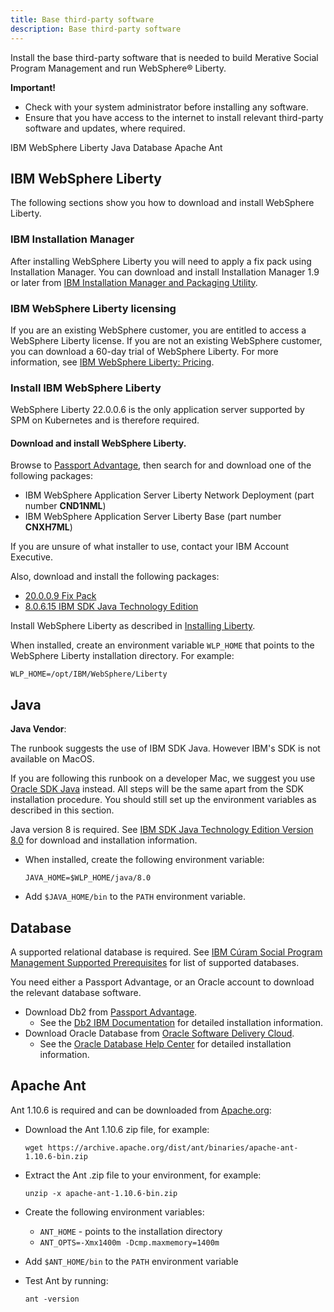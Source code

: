 ```yaml
---
title: Base third-party software
description: Base third-party software
---
```


Install the base third-party software that is needed to build Merative Social Program Management and run WebSphere® Liberty.

<InlineNotification kind="warning">

**Important!**

* Check with your system administrator before installing any software.
* Ensure that you have access to the internet to install relevant third-party software and updates, where required.

</InlineNotification>

<AnchorLinks small>
  <AnchorLink>IBM WebSphere Liberty</AnchorLink>
  <AnchorLink>Java</AnchorLink>
  <AnchorLink>Database</AnchorLink>
  <AnchorLink>Apache Ant</AnchorLink>
</AnchorLinks>

## IBM WebSphere Liberty

The following sections show you how to download and install WebSphere Liberty.

### IBM Installation Manager

After installing WebSphere Liberty you will need to apply a fix pack using Installation Manager. You can download and install Installation Manager
1.9 or later from [IBM Installation Manager and Packaging Utility](https://www.ibm.com/support/pages/installation-manager-and-packaging-utility-download-documents).

### IBM WebSphere Liberty licensing

If you are an existing WebSphere customer, you are entitled to access a WebSphere Liberty license.
If you are not an existing WebSphere customer, you can download a 60-day trial of WebSphere Liberty. For more information, see [IBM WebSphere Liberty: Pricing](https://www.ibm.com/cloud/websphere-liberty/pricing).

### Install IBM WebSphere Liberty

WebSphere Liberty 22.0.0.6 is the only application server supported by SPM on Kubernetes and is therefore required.

#### Download and install WebSphere Liberty.

Browse to [Passport Advantage](https://www.ibm.com/software/passportadvantage/index.html), then search for and download one of the following packages:

* IBM WebSphere Application Server Liberty Network Deployment (part number **CND1NML**)
* IBM WebSphere Application Server Liberty Base (part number **CNXH7ML**)

If you are unsure of what installer to use, contact your IBM Account Executive.

Also, download and install the following packages:

* [20.0.0.9 Fix Pack](https://www.ibm.com/support/pages/node/6324189)
* [8.0.6.15 IBM SDK Java Technology Edition](https://www.ibm.com/support/pages/node/587245#80615)

Install WebSphere Liberty as described in [Installing Liberty](https://www.ibm.com/docs/en/was-liberty/base?topic=SSEQTP_liberty/com.ibm.websphere.wlp.nd.multiplatform.doc/ae/twlp_inst_top.html).

When installed, create an environment variable `WLP_HOME` that points to the WebSphere Liberty installation directory. For example:

```shell
WLP_HOME=/opt/IBM/WebSphere/Liberty
```

## Java

<InlineNotification kind="info">

**Java Vendor**:

The runbook suggests the use of IBM SDK Java. However IBM's SDK is not available on MacOS.

If you are following this runbook on a developer Mac, we suggest you use [Oracle SDK  Java](https://www.oracle.com/java/technologies/javase/javase-jdk8-downloads.html)
instead. All steps will be the same apart from the SDK installation procedure.
You should still set up the environment variables as described in this section.

</InlineNotification>

Java version 8 is required. See
[IBM SDK Java Technology Edition Version 8.0](https://www.ibm.com/support/pages/java-sdk-downloads-version-80)
for download and installation information.

* When installed, create the following environment variable:

  ```
  JAVA_HOME=$WLP_HOME/java/8.0
  ```

* Add `$JAVA_HOME/bin` to the `PATH` environment variable.

## Database

A supported relational database is required. See [IBM Cúram Social Program Management Supported Prerequisites](https://www.ibm.com/support/pages/ibm-c%C3%BAram-social-program-management-supported-prerequisites) for list of supported databases.

You need either a Passport Advantage, or an Oracle account to download the relevant database software.

* Download Db2 from [Passport Advantage](https://www.ibm.com/software/passportadvantage/index.html).
  * See the [Db2 IBM Documentation](https://www.ibm.com/docs/en/db2/11.1?topic=fundamentals-installing) for detailed installation information.
* Download Oracle Database from [Oracle Software Delivery Cloud](https://edelivery.oracle.com/osdc/faces/SoftwareDelivery).
  * See the [Oracle Database Help Center](https://docs.oracle.com/en/database/oracle/oracle-database/12.2/index.html) for detailed installation information.

## Apache Ant

Ant 1.10.6 is required and can be downloaded from [Apache.org](https://archive.apache.org/dist/ant/binaries/):

* Download the Ant 1.10.6 zip file, for example:

  ```shell
  wget https://archive.apache.org/dist/ant/binaries/apache-ant-1.10.6-bin.zip
  ```

* Extract the Ant .zip file to your environment, for example:

  ```
  unzip -x apache-ant-1.10.6-bin.zip
  ```

* Create the following environment variables:
  * `ANT_HOME` - points to the installation directory
  * `ANT_OPTS=-Xmx1400m -Dcmp.maxmemory=1400m`
* Add `$ANT_HOME/bin` to the `PATH` environment variable

* Test Ant by running:

  ```
  ant -version
  ```
